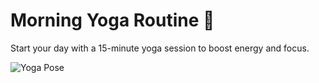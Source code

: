 # Morning Yoga Routine 🌅

Start your day with a 15-minute yoga session to boost energy and focus.

![Yoga Pose](https://source.unsplash.com/800x400/?yoga,morning)

